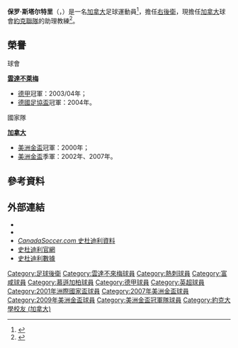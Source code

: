 {{noteta|G1=英超|G2=德甲
|T=zh-hans:保罗·斯塔尔特里;zh-hk:保羅·史塔迪利;zh-tw:保羅·斯塔爾特里;
|1=zh-hans:斯塔尔特里;zh-hk:史塔迪利;zh-tw:斯塔爾特里;
}}
{{Football player infobox
|          playername = 保罗·斯塔尔特里
|               image = [[Image:PaulStalteriCanada.png|250px]]
|            fullname = 保羅·安德魯·斯塔尔特里<br>Paul Andrew Stalteri
|            nickname = 「Diesel」、「Stalt in the wounds」
|              height = {{height|m=1.81}}
|         dateofbirth = {{birth date and age|df=yes|1977|10|18}}
|         cityofbirth = [[怡陶碧谷|艾托比库克]]
|      countryofbirth = {{CAN}}
|        currentclub  = 
|          clubnumber = 
|            position = [[右後衛|右後衛]]
| youthyears1 = 1992–1995 
| collegeyears1 = 1995–1996
| youthclubs1 = {{flagicon|CAN}} 莫爾頓
| college1 = {{flagicon|USA}} [[克莱门森大学|克萊姆森大學]]
| years1              = 1997-1998
| clubs1              = {{flagicon|CAN}} {{tsl|en|Toronto Lynx|多倫多猞猁|多倫多猞猁}}
| caps1               = 16
| goals1              = 7
| years2              = 1998-2005
| clubs2              = {{flagicon|GER}} [[雲達不來梅|雲達不來梅]]
| caps2               = 151
| goals2              = 6
| years3              = 005-2008
| clubs3              = {{flagicon|ENG}} [[托特納姆熱刺|托特納姆熱刺]]
| caps3               = 42
| goals3              = 2
| years4              = 2008
| clubs4              = → {{flagicon|ENG}} [[富咸足球會|富咸]]
| caps4               = 13
| goals4              = 0
| years5              = 2009-2011
| clubs5              = {{flagicon|GER}} [[慕遜加柏|慕遜加柏]]
| caps5               = 19
| goals5              = 0
| manageryears1       = 2020-
| managerclubs1       = {{flagicon|CAN}} [[約克九鎮|約克聯隊]]<small>（助理教練）</small>
|       nationalyears = 1997-
|        nationalteam = {{flagicon|CAN}} [[加拿大男足|加拿大]]
| nationalcaps(goals) = {{0}}84 {{0}}(7)
|            pcupdate = 2021年5月31日
|            ntupdate = 2021年5月31日
}}
'''保罗·斯塔尔特里'''（{{lang-en|'''Paul Stalteri'''}}，{{bd|1977年|10月18日|catidx=Stalteri, Paul}}）是一名[[加拿大|加拿大]]足球運動員<ref>{{cite news |url=http://www.tandemnews.com/viewstory.php?storyid=4615 |title=Paul Stalteri Goes Big League |date=2004-11-14 |publisher=Tandem News (Canada) |author=Nicola Sparano |accessdate=2008-12-21 |deadurl=yes |archiveurl=https://web.archive.org/web/20081227033729/http://www.tandemnews.com/viewstory.php?storyid=4615 |archivedate=2008-12-27 }}</ref>，擔任[[右後衛|右後衛]]，現擔任[[加拿大|加拿大]]球會[[約克九鎮|約克聯隊]]的助理教練<ref>{{cite web|url=https://canpl.ca/article/no-days-off-newly-minted-assistant-paul-stalteri-bringing-full-intensity-to-york9-fc|title='No days off': Newly-minted assistant Paul Stalteri bringing 'full intensity' to York9 FC|date=2020-02-04|access-date=2020-02-04|archive-date=2021-06-03|archive-url=https://web.archive.org/web/20210603065249/https://canpl.ca/article/no-days-off-newly-minted-assistant-paul-stalteri-bringing-full-intensity-to-york9-fc}}</ref>。

==榮譽==
;球會
'''[[云达不来梅足球俱乐部|雲達不萊梅]]'''
*[[德甲|德甲]]冠軍：2003/04年；
*[[德國足協盃|德國足協盃]]冠軍：2004年。

;國家隊
'''[[加拿大國家男子足球隊|加拿大]]'''
*[[美洲金盃|美洲金盃]]冠軍：2000年；
*[[美洲金盃|美洲金盃]]季軍：2002年、2007年。

==參考資料==
<div class="references-small">
<references />
</div>

==外部連結==
*{{soccerbase|21736|史杜迪利}}
*{{FIFA player|178034|史杜迪利}}
*[https://web.archive.org/web/20081227033734/http://www.canadasoccer.com/eng/nationals/profile.asp?id=109&sub=3 ''CanadaSoccer.com'' 史杜迪利資料]
*[http://www.paulstalteri.com 史杜迪利官網]{{Wayback|url=http://www.paulstalteri.com/ |date=20110715054401 }}
*[http://www.footballdatabase.com/index.php?page=player&Id=7055&b=true&pn=Paul_Stalteri 史杜迪利數據] {{Wayback|url=http://www.footballdatabase.com/index.php?page=player&Id=7055&b=true&pn=Paul_Stalteri |date=20191103040155 }}

{{DEFAULTSORT:Stalteri, Paul}}

[[Category:足球後衛|Category:足球後衛]]
[[Category:雲達不來梅球員|Category:雲達不來梅球員]]
[[Category:熱刺球員|Category:熱刺球員]]
[[Category:富咸球員|Category:富咸球員]]
[[Category:慕遜加柏球員|Category:慕遜加柏球員]]
[[Category:德甲球員|Category:德甲球員]]
[[Category:英超球員|Category:英超球員]]
[[Category:2001年洲際國家盃球員|Category:2001年洲際國家盃球員]]
[[Category:2007年美洲金盃球員|Category:2007年美洲金盃球員]]
[[Category:2009年美洲金盃球員|Category:2009年美洲金盃球員]]
[[Category:美洲金盃冠軍隊球員|Category:美洲金盃冠軍隊球員]]
[[Category:約克大學校友_(加拿大)|Category:約克大學校友 (加拿大)]]